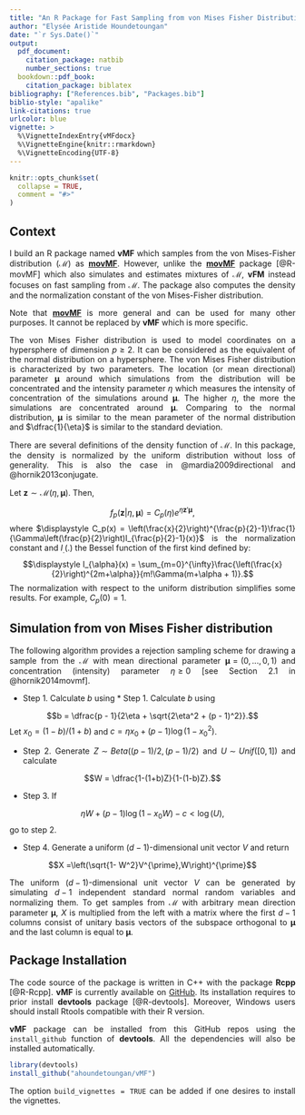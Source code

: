 ```yaml
---
title: "An R Package for Fast Sampling from von Mises Fisher Distribution"
author: "Elysée Aristide Houndetoungan"
date: "`r Sys.Date()`"
output:
  pdf_document:
    citation_package: natbib
    number_sections: true
  bookdown::pdf_book:
    citation_package: biblatex
bibliography: ["References.bib", "Packages.bib"]
biblio-style: "apalike"
link-citations: true
urlcolor: blue
vignette: >
  %\VignetteIndexEntry{vMFdocx}
  %\VignetteEngine{knitr::rmarkdown}
  %\VignetteEncoding{UTF-8}
---
```


<style>
body {
text-align: justify}
</style>

```r
knitr::opts_chunk$set(
  collapse = TRUE,
  comment = "#>"
)
```

## Context{-#over}

I build an R package named **vMF** which samples from the von Mises-Fisher distribution ($\mathcal{M}$) as [**movMF**](https://CRAN.R-project.org/package=movMF). However, unlike the [**movMF**](https://CRAN.R-project.org/package=movMF) package [@R-movMF] which also simulates and estimates mixtures of $\mathcal{M}$, **vFM** instead focuses on fast sampling from $\mathcal{M}$. The package also computes the density and the normalization constant of the von Mises-Fisher distribution.

Note that [**movMF**](https://CRAN.R-project.org/package=movMF) is more general and can be used for many other purposes. It cannot be replaced by **vMF** which is more specific. 


The von Mises Fisher distribution is used to model coordinates on a hypersphere of dimension $p \ge 2$. It can be considered as the equivalent of the normal distribution on a hypersphere. The  von Mises Fisher distribution is characterized by two parameters. The location (or mean directional) parameter $\boldsymbol{\mu}$ around which simulations from the distribution will be concentrated and the intensity parameter $\eta$ which measures the intensity of concentration of the simulations around $\boldsymbol{\mu}$. The higher $\eta$, the more the simulations are concentrated around $\boldsymbol{\mu}$. Comparing to the normal distribution, $\boldsymbol{\mu}$ is similar to the mean parameter of the normal distribution and $\dfrac{1}{\eta}$ is similar to the standard deviation.

There are several definitions of the density function of $\mathcal{M}$. In this package, the density is normalized by the uniform distribution without loss of generality. This is also the case in @mardia2009directional and @hornik2013conjugate.

Let $\mathbf{z} \sim \mathcal{M}\left(\eta,\boldsymbol{\mu}\right)$. Then,

$$f_p(\mathbf{z}|\eta, \boldsymbol{\mu}) =C_p(\eta) e^{\eta\mathbf{z}'\boldsymbol{\mu}},$$
where $\displaystyle C_p(x) = \left(\frac{x}{2}\right)^{\frac{p}{2}-1}\frac{1}{\Gamma\left(\frac{p}{2}\right)I_{\frac{p}{2}-1}(x)}$ is the normalization constant and $I_.(.)$ the Bessel function of the first kind defined by: $$\displaystyle I_{\alpha}(x) = \sum_{m=0}^{\infty}\frac{\left(\frac{x}{2}\right)^{2m+\alpha}}{m!\Gamma(m+\alpha + 1)}.$$
\noindent The normalization with respect to the uniform distribution simplifies some results. For example, $C_p(0)=1$.

## Simulation from von Mises Fisher distribution{-#sim}
The following algorithm provides a rejection sampling scheme for drawing a sample from the $\mathcal{M}$ with mean directional parameter $\boldsymbol{\mu} = (0, ... , 0, 1)$ and concentration (intensity) parameter $\eta \ge 0$ [see Section 2.1 in @hornik2014movmf]. 

* Step 1. Calculate $b$ using * Step 1. Calculate $b$ using

$$b = \dfrac{p - 1}{2\eta + \sqrt{2\eta^2 + (p - 1)^2}}.$$ Let $x_0 = (1 - b)/(1 + b)$ and $c = \eta x_0 + (p - 1)\log\left(1 - x_0^2\right)$.

* Step 2. Generate $Z \sim Beta((p-1)/2,(p-1)/2)$ and $U \sim Unif([0, 1])$ and calculate

$$W = \dfrac{1-(1+b)Z}{1-(1-b)Z}.$$

* Step 3. If

$$\eta W+(p-1)\log(1-x_0W)-c<\log(U),$$ go to step 2.

* Step 4. Generate a uniform $(d-1)$-dimensional unit vector $V$ and return

$$X =\left(\sqrt{1- W^2}V^{\prime},W\right)^{\prime}$$

The uniform ($d-1$)-dimensional unit vector $V$ can be generated by simulating $d-1$ independent
standard normal random variables and normalizing them. To get
samples from $\mathcal{M}$ with arbitrary mean direction parameter $\boldsymbol{\mu}$, $X$ is multiplied
from the left with a matrix where the first $d-1$ columns consist of unitary basis vectors of
the subspace orthogonal to $\boldsymbol{\mu}$ and the last column is equal to $\boldsymbol{\mu}$.

## Package Installation{-#vmf}
The code source of the package is written in C++ with the package **Rcpp** [@R-Rcpp]. **vMF**  is currently available on [GitHub](https://github.com/ahoundetoungan/vMF). Its installation requires to prior install **devtools** package [@R-devtools]. Moreover, Windows users should install Rtools compatible with their R version.

**vMF** package can be installed from this GitHub repos using the `install_github` function of **devtools**. All the dependencies will also be installed automatically.

```r
library(devtools) 
install_github("ahoundetoungan/vMF")
```
The option `build_vignettes = TRUE` can be added if one desires to install the vignettes.

<div id="refs"></div>